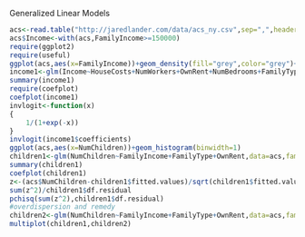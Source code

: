Generalized Linear Models


```r
acs<-read.table("http://jaredlander.com/data/acs_ny.csv",sep=",",header=TRUE,stringsAsFactors=FALSE)
acs$Income<-with(acs,FamilyIncome>=150000)
require(ggplot2)
require(useful)
ggplot(acs,aes(x=FamilyIncome))+geom_density(fill="grey",color="grey")+geom_vline(xintercept=150000)+scale_x_continuous(limits=c(0,1000000))
income1<-glm(Income~HouseCosts+NumWorkers+OwnRent+NumBedrooms+FamilyType,data=acs,family=binomial(link="logit"))
summary(income1)
require(coefplot)
coefplot(income1)
invlogit<-function(x)
{
    1/(1+exp(-x))
}
invlogit(income1$coefficients)
ggplot(acs,aes(x=NumChildren))+geom_histogram(binwidth=1)
children1<-glm(NumChildren~FamilyIncome+FamilyType+OwnRent,data=acs,family=poisson(link="log"))
summary(children1)
coefplot(children1)
z<-(acs$NumChildren-children1$fitted.values)/sqrt(children1$fitted.values)
sum(z^2)/children1$df.residual
pchisq(sum(z^2),children1$df.residual)
#overdispersion and remedy
children2<-glm(NumChildren~FamilyIncome+FamilyType+OwnRent,data=acs,family=quasipoisson(link="log"))
multiplot(children1,children2)


```